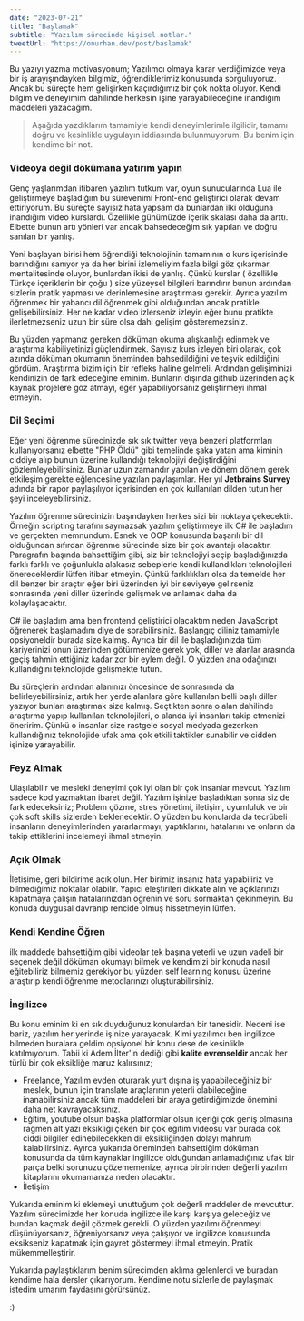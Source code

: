 ```yaml
---
date: "2023-07-21"
title: "Başlamak"
subtitle: "Yazılım sürecinde kişisel notlar."
tweetUrl: "https://onurhan.dev/post/baslamak"
---
```


Bu yazıyı yazma motivasyonum; Yazılımcı olmaya karar verdiğimizde veya bir iş arayışındayken bilgimiz, öğrendiklerimiz konusunda sorguluyoruz. Ancak bu süreçte hem gelişirken kaçırdığımız bir çok nokta oluyor. Kendi bilgim ve deneyimim dahilinde herkesin işine yarayabileceğine inandığım maddeleri yazacağım.

> Aşağıda yazdıklarım tamamiyle kendi deneyimlerimle ilgilidir, tamamı doğru ve kesinlikle uygulayın iddiasında bulunmuyorum. Bu benim için kendime bir not.

### Videoya değil dökümana yatırım yapın

Genç yaşlarımdan itibaren yazılım tutkum var, oyun sunucularında Lua ile geliştirmeye başladığım bu sürevenimi Front-end geliştirici olarak devam ettiriyorum. Bu süreçte sayısız hata yapsam da bunlardan ilki olduğuna inandığım video kurslardı. Özellikle günümüzde içerik skalası daha da arttı. Elbette bunun artı yönleri var ancak bahsedeceğim sık yapılan ve doğru sanılan bir yanlış.

Yeni başlayan birisi hem öğrendiği teknolojinin tamamının o kurs içerisinde barındığını sanıyor ya da her birini izlemeliyim fazla bilgi göz çıkarmar mentalitesinde oluyor, bunlardan ikisi de yanlış. Çünkü kurslar ( özellikle Türkçe içeriklerin bir çoğu ) size yüzeysel bilgileri barındırır bunun ardından sizlerin pratik yapması ve derinlemesine araştırması gerekir. Ayrıca yazılım öğrenmek bir yabancı dil öğrenmek gibi olduğundan ancak pratikle gelişebilirsiniz. Her ne kadar video izlerseniz izleyin eğer bunu pratikte ilerletmezseniz uzun bir süre olsa dahi gelişim gösteremezsiniz.

Bu yüzden yapmanız gereken döküman okuma alışkanlığı edinmek ve araştırma kabiliyetinizi güçlendirmek. Sayısız kurs izleyen biri olarak, çok azında döküman okumanın öneminden bahsedildiğini ve teşvik edildiğini gördüm. Araştırma bizim için bir refleks haline gelmeli. Ardından gelişiminizi kendinizin de fark edeceğine eminim. Bunların dışında github üzerinden açık kaynak projelere göz atmayı, eğer yapabiliyorsanız geliştirmeyi ihmal etmeyin.

### Dil Seçimi

Eğer yeni öğrenme sürecinizde sık sık twitter veya benzeri platformları kullanıyorsanız elbette "PHP Öldü" gibi temelinde şaka yatan ama kiminin ciddiye alıp bunun üzerine kullandığı teknolojiyi değiştirdiğini gözlemleyebilirsiniz. Bunlar uzun zamandır yapılan ve dönem dönem gerek etkileşim gerekte eğlencesine yazılan paylaşımlar. Her yıl **Jetbrains Survey** adında bir rapor paylaşılıyor içerisinden en çok kullanılan dilden tutun her şeyi inceleyebilirsiniz.

Yazılım öğrenme sürecinizin başındayken herkes sizi bir noktaya çekecektir. Örneğin scripting tarafını saymazsak yazılım geliştirmeye ilk C# ile başladım ve gerçekten memnundum. Esnek ve OOP konusunda başarılı bir dil olduğundan sıfırdan öğrenme sürecinde size bir çok avantajı olacaktır. Paragrafın başında bahsettiğim gibi, siz bir teknolojiyi seçip başladığınızda farklı farklı ve çoğunlukla alakasız sebeplerle kendi kullandıkları teknolojileri önereceklerdir lütfen itibar etmeyin. Çünkü farklılıkları olsa da temelde her dil benzer bir araçtır eğer biri üzerinden iyi bir seviyeye gelirseniz sonrasında yeni diller üzerinde gelişmek ve anlamak daha da kolaylaşacaktır.

C# ile başladım ama ben frontend geliştirici olacaktım neden JavaScript öğrenerek başlamadım diye de sorabilirsiniz. Başlangıç diliniz tamamiyle opsiyoneldir burada size kalmış. Ayrıca bir dil ile başladığınızda tüm kariyerinizi onun üzerinden götürmenize gerek yok, diller ve alanlar arasında geçiş tahmin ettiğiniz kadar zor bir eylem değil. O yüzden ana odağınızı kullandığını teknolojide gelişmekte tutun.

Bu süreçlerin ardından alanınızı öncesinde de sonrasında da belirleyebilirsiniz, artık her yerde alanlara göre kullanılan belli başlı diller yazıyor bunları araştırmak size kalmış. Seçtikten sonra o alan dahilinde araştırma yapıp kullanılan teknolojileri, o alanda iyi insanları takip etmenizi öneririm. Çünkü o insanlar size rastgele sosyal medyada gezerken kullandığınız teknolojide ufak ama çok etkili taktikler sunabilir ve cidden işinize yarayabilir.

### Feyz Almak

Ulaşılabilir ve mesleki deneyimi çok iyi olan bir çok insanlar mevcut. Yazılım sadece kod yazmaktan ibaret değil. Yazılım işinize başladıktan sonra siz de fark edeceksiniz; Problem çözme, stres yönetimi, iletişim, uyumluluk ve bir çok soft skills sizlerden beklenecektir. O yüzden bu konularda da tecrübeli insanların deneyimlerinden yararlanmayı, yaptıklarını, hatalarını ve onların da takip ettiklerini incelemeyi ihmal etmeyin.

### Açık Olmak

İletişime, geri bildirime açık olun. Her birimiz insanız hata yapabiliriz ve bilmediğimiz noktalar olabilir. Yapıcı eleştirileri dikkate alın ve açıklarınızı kapatmaya çalışın hatalarınızdan öğrenin ve soru sormaktan çekinmeyin. Bu konuda duygusal davranıp rencide olmuş hissetmeyin lütfen.

### Kendi Kendine Öğren

ilk maddede bahsettiğim gibi videolar tek başına yeterli ve uzun vadeli bir seçenek değil döküman okumayı bilmek ve kendimizi bir konuda nasıl eğitebiliriz bilmemiz gerekiyor bu yüzden self learning konusu üzerine araştırıp kendi öğrenme metodlarınızı oluşturabilirsiniz.

### İngilizce

Bu konu eminim ki en sık duyduğunuz konulardan bir tanesidir. Nedeni ise bariz, yazılım her yerinde işinize yarayacak. Kimi yazılımcı ben ingilizce bilmeden buralara geldim opsiyonel bir konu dese de kesinlikle katılmıyorum. Tabii ki Adem İlter'in dediği gibi **kalite evrenseldir** ancak her türlü bir çok eksikliğe maruz kalırsınız;

- Freelance, Yazılım evden oturarak yurt dışına iş yapabileceğiniz bir meslek, bunun için translate araçlarının yeterli olabileceğine inanabilirsiniz ancak tüm maddeleri bir araya getirdiğimizde önemini daha net kavrayacaksınız.
- Eğitim, youtube olsun başka platformlar olsun içeriği çok geniş olmasına rağmen alt yazı eksikliği çeken bir çok eğitim videosu var burada çok ciddi bilgiler edinebilecekken dil eksikliğinden dolayı mahrum kalabilirsiniz. Ayırca yukarıda öneminden bahsettiğim döküman konusunda da tüm kaynaklar ingilizce olduğundan anlamadığınız ufak bir parça belki sorunuzu çözememenize, ayrıca birbirinden değerli yazılım kitaplarını okumamanıza neden olacaktır.
- İletişim

Yukarıda eminim ki eklemeyi unuttuğum çok değerli maddeler de mevcuttur. Yazılım sürecimizde her konuda ingilizce ile karşı karşıya geleceğiz ve bundan kaçmak değil çözmek gerekli. O yüzden yazılımı öğrenmeyi düşünüyorsanız, öğreniyorsanız veya çalışıyor ve ingilizce konusunda eksikseniz kapatmak için gayret göstermeyi ihmal etmeyin. Pratik mükemmelleştirir.

Yukarıda paylaştıklarım benim sürecimden aklıma gelenlerdi ve buradan kendime hala dersler çıkarıyorum. Kendime notu sizlerle de paylaşmak istedim umarım faydasını görürsünüz.

:)
